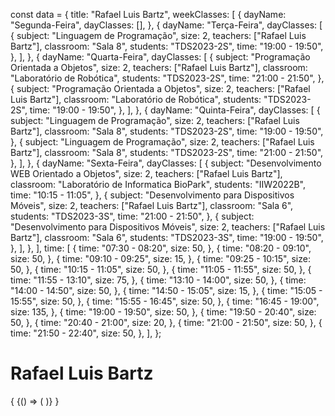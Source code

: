 const data = {
  title: "Rafael Luis Bartz",
  weekClasses: [
    {
      dayName: "Segunda-Feira",
      dayClasses: [],
    },
    {
      dayName: "Terça-Feira",
      dayClasses: [
        {
          subject: "Linguagem de Programação",
          size: 2,
          teachers: ["Rafael Luis Bartz"],
          classroom: "Sala 8",
          students: "TDS2023-2S",
          time: "19:00 - 19:50",
        },
      ],
    },
    {
      dayName: "Quarta-Feira",
      dayClasses: [
        {
          subject: "Programação Orientada a Objetos",
          size: 2,
          teachers: ["Rafael Luis Bartz"],
          classroom: "Laboratório de Robótica",
          students: "TDS2023-2S",
          time: "21:00 - 21:50",
        },
        {
          subject: "Programação Orientada a Objetos",
          size: 2,
          teachers: ["Rafael Luis Bartz"],
          classroom: "Laboratório de Robótica",
          students: "TDS2023-2S",
          time: "19:00 - 19:50",
        },
      ],
    },
    {
      dayName: "Quinta-Feira",
      dayClasses: [
        {
          subject: "Linguagem de Programação",
          size: 2,
          teachers: ["Rafael Luis Bartz"],
          classroom: "Sala 8",
          students: "TDS2023-2S",
          time: "19:00 - 19:50",
        },
        {
          subject: "Linguagem de Programação",
          size: 2,
          teachers: ["Rafael Luis Bartz"],
          classroom: "Sala 8",
          students: "TDS2023-2S",
          time: "21:00 - 21:50",
        },
      ],
    },
    {
      dayName: "Sexta-Feira",
      dayClasses: [
        {
          subject: "Desenvolvimento WEB Orientado a Objetos",
          size: 2,
          teachers: ["Rafael Luis Bartz"],
          classroom: "Laboratório de Informatica BioPark",
          students: "IIW2022B",
          time: "10:15 - 11:05",
        },
        {
          subject: "Desenvolvimento para Dispositivos Móveis",
          size: 2,
          teachers: ["Rafael Luis Bartz"],
          classroom: "Sala 6",
          students: "TDS2023-3S",
          time: "21:00 - 21:50",
        },
        {
          subject: "Desenvolvimento para Dispositivos Móveis",
          size: 2,
          teachers: ["Rafael Luis Bartz"],
          classroom: "Sala 6",
          students: "TDS2023-3S",
          time: "19:00 - 19:50",
        },
      ],
    },
  ],
  time: [
    {
      time: "07:30 - 08:20",
      size: 50,
    },
    {
      time: "08:20 - 09:10",
      size: 50,
    },
    {
      time: "09:10 - 09:25",
      size: 15,
    },
    {
      time: "09:25 - 10:15",
      size: 50,
    },
    {
      time: "10:15 - 11:05",
      size: 50,
    },
    {
      time: "11:05 - 11:55",
      size: 50,
    },
    {
      time: "11:55 - 13:10",
      size: 75,
    },
    {
      time: "13:10 - 14:00",
      size: 50,
    },
    {
      time: "14:00 - 14:50",
      size: 50,
    },
    {
      time: "14:50 - 15:05",
      size: 15,
    },
    {
      time: "15:05 - 15:55",
      size: 50,
    },
    {
      time: "15:55 - 16:45",
      size: 50,
    },
    {
      time: "16:45 - 19:00",
      size: 135,
    },
    {
      time: "19:00 - 19:50",
      size: 50,
    },
    {
      time: "19:50 - 20:40",
      size: 50,
    },
    {
      time: "20:40 - 21:00",
      size: 20,
    },
    {
      time: "21:00 - 21:50",
      size: 50,
    },
    {
      time: "21:50 - 22:40",
      size: 50,
    },
  ],
};

# Rafael Luis Bartz

<div>
  {
    <BrowserOnly>
      {() => (
        <Grid
          title={data.title}
          weekClasses={data.weekClasses}
          time={data.time}
        />
      )}
    </BrowserOnly>
  }
</div>

